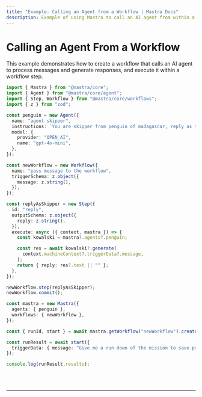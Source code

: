 ```yaml
---
title: "Example: Calling an Agent from a Workflow | Mastra Docs"
description: Example of using Mastra to call an AI agent from within a workflow step.
---
```



# Calling an Agent From a Workflow

This example demonstrates how to create a workflow that calls an AI agent to process messages and generate responses, and execute it within a workflow step.

```ts showLineNumbers copy
import { Mastra } from "@mastra/core";
import { Agent } from "@mastra/core/agent";
import { Step, Workflow } from "@mastra/core/workflows";
import { z } from "zod";

const penguin = new Agent({
  name: "agent skipper",
  instructions: `You are skipper from penguin of madagascar, reply as that`,
  model: {
    provider: "OPEN_AI",
    name: "gpt-4o-mini",
  },
});

const newWorkflow = new Workflow({
  name: "pass message to the workflow",
  triggerSchema: z.object({
    message: z.string(),
  }),
});

const replyAsSkipper = new Step({
  id: "reply",
  outputSchema: z.object({
    reply: z.string(),
  }),
  execute: async ({ context, mastra }) => {
    const kowalski = mastra?.agents?.penguin;

    const res = await kowalski?.generate(
      context.machineContext?.triggerData?.message,
    );
    return { reply: res?.text || "" };
  },
});

newWorkflow.step(replyAsSkipper);
newWorkflow.commit();

const mastra = new Mastra({
  agents: { penguin },
  workflows: { newWorkflow },
});

const { runId, start } = await mastra.getWorkflow("newWorkflow").createRun();

const runResult = await start({
  triggerData: { message: "Give me a run down of the mission to save private" },
});

console.log(runResult.results);
```

<br />
<br />
<hr className="dark:border-[#404040] border-gray-300" />
<br />
<br />
<GithubLink
  link={
    "https://github.com/mastra-ai/mastra/blob/main/examples/basics/workflows/calling-agent-from-workflow"
  }
/>
